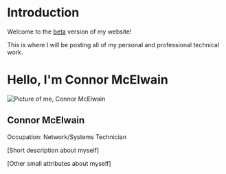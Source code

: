 # Introduction
 
Welcome to the [beta](https://beta.mcelwain.me/) version of my website!

This is where I will be posting all of my personal and professional technical work.


# Hello, I'm Connor McElwain

<div className="profile-container">
  <div className="profile-image-container">
    <Image src="/path/to/your/image.jpg" alt="Picture of me, Connor McElwain" width={200} height={200} className="profile-image" />
  </div>
  <div className="profile-details">
    <h2 className="profile-name">Connor McElwain</h2>
    <p className="profile-occupation">Occupation: Network/Systems Technician</p>
    <p className="profile-description">
      [Short description about myself]
    </p>
    <p className="profile-attributes">
      [Other small attributes about myself]
    </p>
  </div>
</div>
